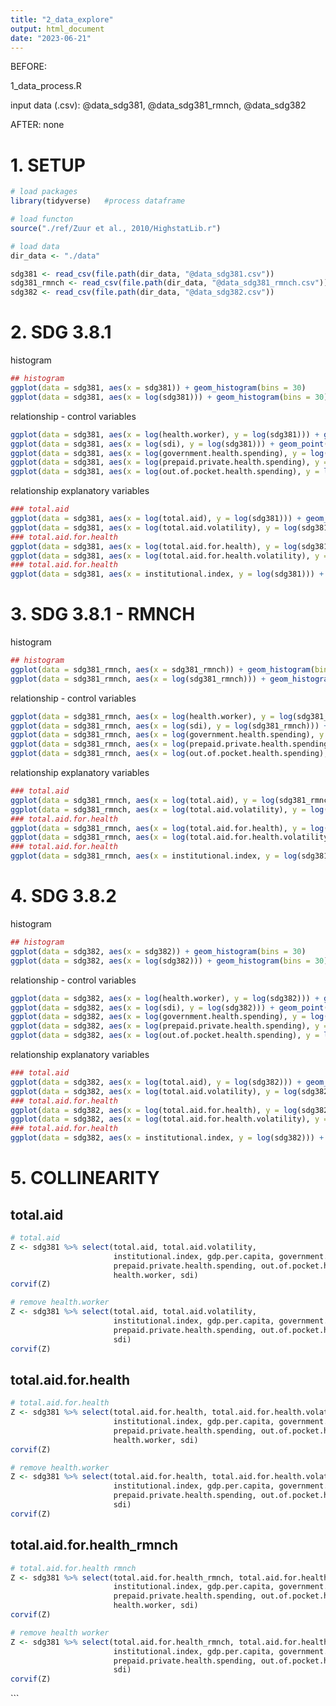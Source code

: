 ```yaml
---
title: "2_data_explore"
output: html_document
date: "2023-06-21"
---
```


BEFORE:

1_data_process.R

input data (.csv): @data_sdg381, @data_sdg381_rmnch, @data_sdg382

AFTER: none

# 1. SETUP

```r
# load packages
library(tidyverse)   #process dataframe

# load functon
source("./ref/Zuur et al., 2010/HighstatLib.r") 

# load data
dir_data <- "./data"

sdg381 <- read_csv(file.path(dir_data, "@data_sdg381.csv"))
sdg381_rmnch <- read_csv(file.path(dir_data, "@data_sdg381_rmnch.csv"))
sdg382 <- read_csv(file.path(dir_data, "@data_sdg382.csv"))

```

# 2. SDG 3.8.1

histogram

```r
## histogram
ggplot(data = sdg381, aes(x = sdg381)) + geom_histogram(bins = 30)
ggplot(data = sdg381, aes(x = log(sdg381))) + geom_histogram(bins = 30)

```

relationship - control variables

```r
ggplot(data = sdg381, aes(x = log(health.worker), y = log(sdg381))) + geom_point() 
ggplot(data = sdg381, aes(x = log(sdi), y = log(sdg381))) + geom_point() 
ggplot(data = sdg381, aes(x = log(government.health.spending), y = log(sdg381))) + geom_point() 
ggplot(data = sdg381, aes(x = log(prepaid.private.health.spending), y = log(sdg381))) + geom_point() 
ggplot(data = sdg381, aes(x = log(out.of.pocket.health.spending), y = log(sdg381))) + geom_point() 
```

relationship explanatory variables

```r
### total.aid
ggplot(data = sdg381, aes(x = log(total.aid), y = log(sdg381))) + geom_point() 
ggplot(data = sdg381, aes(x = log(total.aid.volatility), y = log(sdg381))) + geom_point() 
### total.aid.for.health
ggplot(data = sdg381, aes(x = log(total.aid.for.health), y = log(sdg381))) + geom_point() 
ggplot(data = sdg381, aes(x = log(total.aid.for.health.volatility), y = log(sdg381))) + geom_point() 
### total.aid.for.health
ggplot(data = sdg381, aes(x = institutional.index, y = log(sdg381))) + geom_point() 

```

# 3. SDG 3.8.1 - RMNCH

histogram

```r
## histogram
ggplot(data = sdg381_rmnch, aes(x = sdg381_rmnch)) + geom_histogram(bins = 30)
ggplot(data = sdg381_rmnch, aes(x = log(sdg381_rmnch))) + geom_histogram(bins = 30)

```

relationship - control variables

```r
ggplot(data = sdg381_rmnch, aes(x = log(health.worker), y = log(sdg381_rmnch))) + geom_point() 
ggplot(data = sdg381_rmnch, aes(x = log(sdi), y = log(sdg381_rmnch))) + geom_point() 
ggplot(data = sdg381_rmnch, aes(x = log(government.health.spending), y = log(sdg381_rmnch))) + geom_point() 
ggplot(data = sdg381_rmnch, aes(x = log(prepaid.private.health.spending), y = log(sdg381_rmnch))) + geom_point() 
ggplot(data = sdg381_rmnch, aes(x = log(out.of.pocket.health.spending), y = log(sdg381_rmnch))) + geom_point() 
```

relationship explanatory variables

```r
### total.aid
ggplot(data = sdg381_rmnch, aes(x = log(total.aid), y = log(sdg381_rmnch))) + geom_point() 
ggplot(data = sdg381_rmnch, aes(x = log(total.aid.volatility), y = log(sdg381_rmnch))) + geom_point() 
### total.aid.for.health
ggplot(data = sdg381_rmnch, aes(x = log(total.aid.for.health), y = log(sdg381_rmnch))) + geom_point() 
ggplot(data = sdg381_rmnch, aes(x = log(total.aid.for.health.volatility), y = log(sdg381_rmnch))) + geom_point() 
### total.aid.for.health
ggplot(data = sdg381_rmnch, aes(x = institutional.index, y = log(sdg381_rmnch))) + geom_point() 

```

# 4. SDG 3.8.2

histogram

```r
## histogram
ggplot(data = sdg382, aes(x = sdg382)) + geom_histogram(bins = 30)
ggplot(data = sdg382, aes(x = log(sdg382))) + geom_histogram(bins = 30)

```

relationship - control variables

```r
ggplot(data = sdg382, aes(x = log(health.worker), y = log(sdg382))) + geom_point() 
ggplot(data = sdg382, aes(x = log(sdi), y = log(sdg382))) + geom_point() 
ggplot(data = sdg382, aes(x = log(government.health.spending), y = log(sdg382))) + geom_point() 
ggplot(data = sdg382, aes(x = log(prepaid.private.health.spending), y = log(sdg382))) + geom_point() 
ggplot(data = sdg382, aes(x = log(out.of.pocket.health.spending), y = log(sdg382))) + geom_point() 
```

relationship explanatory variables

```r
### total.aid
ggplot(data = sdg382, aes(x = log(total.aid), y = log(sdg382))) + geom_point() 
ggplot(data = sdg382, aes(x = log(total.aid.volatility), y = log(sdg382))) + geom_point() 
### total.aid.for.health
ggplot(data = sdg382, aes(x = log(total.aid.for.health), y = log(sdg382))) + geom_point() 
ggplot(data = sdg382, aes(x = log(total.aid.for.health.volatility), y = log(sdg382))) + geom_point() 
### total.aid.for.health
ggplot(data = sdg382, aes(x = institutional.index, y = log(sdg382))) + geom_point() 

```

# 5. COLLINEARITY

## total.aid

```r
# total.aid
Z <- sdg381 %>% select(total.aid, total.aid.volatility,
                       institutional.index, gdp.per.capita, government.health.spending, 
                       prepaid.private.health.spending, out.of.pocket.health.spending, 
                       health.worker, sdi)
corvif(Z)

# remove health.worker
Z <- sdg381 %>% select(total.aid, total.aid.volatility,
                       institutional.index, gdp.per.capita, government.health.spending, 
                       prepaid.private.health.spending, out.of.pocket.health.spending, 
                       sdi)
corvif(Z)
```

## total.aid.for.health

```r
# total.aid.for.health
Z <- sdg381 %>% select(total.aid.for.health, total.aid.for.health.volatility,
                       institutional.index, gdp.per.capita, government.health.spending, 
                       prepaid.private.health.spending, out.of.pocket.health.spending, 
                       health.worker, sdi)
corvif(Z)

# remove health.worker
Z <- sdg381 %>% select(total.aid.for.health, total.aid.for.health.volatility,
                       institutional.index, gdp.per.capita, government.health.spending, 
                       prepaid.private.health.spending, out.of.pocket.health.spending, 
                       sdi)
corvif(Z)
```

## total.aid.for.health_rmnch

```r
# total.aid.for.health rmnch
Z <- sdg381 %>% select(total.aid.for.health_rmnch, total.aid.for.health.volatility_rmnch,
                       institutional.index, gdp.per.capita, government.health.spending, 
                       prepaid.private.health.spending, out.of.pocket.health.spending, 
                       health.worker, sdi)
corvif(Z)

# remove health worker
Z <- sdg381 %>% select(total.aid.for.health_rmnch, total.aid.for.health.volatility_rmnch,
                       institutional.index, gdp.per.capita, government.health.spending, 
                       prepaid.private.health.spending, out.of.pocket.health.spending, 
                       sdi)
corvif(Z)
```



```

